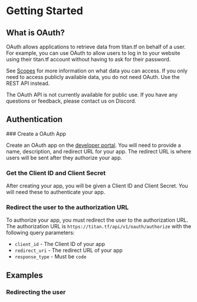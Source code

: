 
# Getting Started

## What is OAuth?

OAuth allows applications to retrieve data from titan.tf on behalf of a user. For example, you can use OAuth to allow users to log in to your website using their titan.tf account without having to ask for their password.

See [Scopes](/api-reference/oauth-scopes) for more information on what data you can access. If you only need to access publicly available data, you do not need OAuth. Use the REST API instead.

<Callout type="warning">
  The OAuth API is not currently available for public use. If you have any
  questions or feedback, please contact us on Discord.
</Callout>

## Authentication

<Steps>
### Create a OAuth App

Create an OAuth app on the [developer portal](https://titan.tf/developer/oauth). You will need to provide a name, description, and redirect URL for your app. The redirect URL is where users will be sent after they authorize your app.

### Get the Client ID and Client Secret

After creating your app, you will be given a Client ID and Client Secret. You will need these to authenticate your app.

### Redirect the user to the authorization URL

To authorize your app, you must redirect the user to the authorization URL. The authorization URL is `https://titan.tf/api/v1/oauth/authorize` with the following query parameters:

- `client_id` - The Client ID of your app
- `redirect_uri` - The redirect URL of your app
- `response_type` - Must be `code`

</Steps>

## Examples

### Redirecting the user

```

```
